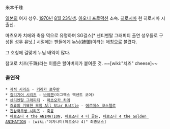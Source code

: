 米本千珠

[[일본]]의 여자 성우. [[1970년]] [[8월 23일]]생. [[아오니 프로덕션]] 소속. [[히로시마]] 현 히로시마 시 출신.

마츠오카 치에와 축융 역으로 유명하며 SG걸스[* 센티멘탈 그래피티 출연 성우들로 구성된 성우 유닛.] 시절에는 팬들에게 [[누님]](姉御)이라는 애칭으로 불렸다.

그 호칭에 걸맞게 누님 배역이 많다.

참고로 치즈(千珠)라는 이름은 할아버지가 붙여준 것. ~~[wiki:"치즈" cheese]~~ 

=== 출연작 ===
 * [[궤적 시리즈]] - [[키리카 로우란]]
 * [[길티기어 시리즈]] - [[바이켄]](이그젝스 액센트 코어)
 * [[센티멘탈 그래피티]] - [[마츠오카 치에]]
 * [[죠죠의 기묘한 모험 All Star Battle]] - [[에르메스 코스텔로]]
 * [[진삼국무쌍 시리즈]] - [[축융]]
 * [[페르소나 4 the ANIMATION]], [[페르소나 4 더 골든]], [[페르소나 4 the Golden ANIMATION]] - [wiki:"이자나미(페르소나 4)" 최종보스]
